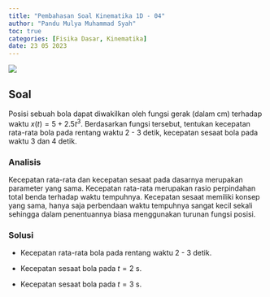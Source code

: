 ```yaml
---
title: "Pembahasan Soal Kinematika 1D - 04"
author: "Pandu Mulya Muhammad Syah"
toc: true
categories: [Fisika Dasar, Kinematika]
date: 23 05 2023
---
```


![](img/tb-kinematik-1d-04.png)

## Soal

Posisi sebuah bola dapat diwakilkan oleh fungsi gerak (dalam cm) terhadap waktu $x(t) = 5 + 2.5t^3$. Berdasarkan fungsi tersebut, tentukan kecepatan rata-rata bola pada rentang waktu 2 - 3 detik, kecepatan sesaat bola pada waktu 3 dan 4 detik.



### Analisis

Kecepatan rata-rata dan kecepatan sesaat pada dasarnya merupakan parameter yang sama. Kecepatan rata-rata merupakan rasio perpindahan total benda terhadap waktu tempuhnya. Kecepatan sesaat memiliki konsep yang sama, hanya saja perbendaan waktu tempuhnya sangat kecil sekali sehingga dalam penentuannya biasa menggunakan turunan fungsi posisi.

### Solusi

- Kecepatan rata-rata bola pada rentang waktu 2 - 3 detik.

```{=tex}
\begin{align*}
x(2) &= 5 + 2.5 \cdot (2)^3\\
x(2) &= 25 \text{ cm}\\
x(3) &= 5 + 2.5 \cdot (3)^3\\
x(3) &= 72.5 \text{ cm}\\
\overline{v} &= \frac{72.5 - 25}{3 - 2}\\
\overline{v} &= 47.5 \text{cm /s}
\end{align*}
```

- Kecepatan sesaat bola pada $t = 2 \text{ s}$.

```{=tex}
\begin{align*}
v(t) &= x''(t)\\
v(t) &= 7.5t^2\\
v(2) &= 7.5 \cdot (2)^2\\
v(2) &= 30 \text{ cm/s}
\end{align*}
```

- Kecepatan sesaat bola pada $t = 3 \text{ s}$.

```{=tex}
\begin{align*}
v(3) &= 7.5 \cdot (3)^2\\
v(3) &= 67.5 \text{ cm/s}
\end{align*}
```